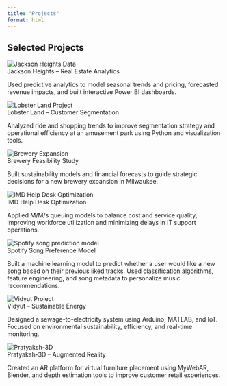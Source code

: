 ```yaml
---
title: "Projects"
format: html
---
```


## Selected Projects

<div class="card-grid">

<!-- NYC Real Estate -->
<div class="card fade-in">
  <img src="images/nyc.jpeg" alt="Jackson Heights Data">
  <div class="card-label">Jackson Heights – Real Estate Analytics</div>
  <p>Used predictive analytics to model seasonal trends and pricing, forecasted revenue impacts, and built interactive Power BI dashboards.</p>
</div>

<!-- Lobster Land -->
<div class="card fade-in">
  <img src="images/lobster.jpeg" alt="Lobster Land Project">
  <div class="card-label">Lobster Land – Customer Segmentation</div>
  <p>Analyzed ride and shopping trends to improve segmentation strategy and operational efficiency at an amusement park using Python and visualization tools.</p>
</div>

<!-- Brewery Feasibility -->
<div class="card fade-in">
  <img src="images/brewery.jpeg" alt="Brewery Expansion">
  <div class="card-label">Brewery Feasibility Study</div>
  <p>Built sustainability models and financial forecasts to guide strategic decisions for a new brewery expansion in Milwaukee.</p>
</div>

<!-- IMD Help Desk -->
<div class="card fade-in">
  <img src="images/helpdesk.jpeg" alt="IMD Help Desk Optimization">
  <div class="card-label">IMD Help Desk Optimization</div>
  <p>Applied M/M/s queuing models to balance cost and service quality, improving workforce utilization and minimizing delays in IT support operations.</p>
</div>

<!-- Spotify Prediction Model -->
<div class="card fade-in">
  <img src="images/spotify.jpeg" alt="Spotify song prediction model">
  <div class="card-label">Spotify Song Preference Model</div>
  <p>Built a machine learning model to predict whether a user would like a new song based on their previous liked tracks. Used classification algorithms, feature engineering, and song metadata to personalize music recommendations.</p>
</div>


<!-- VIDYUT -->
<div class="card fade-in">
  <img src="images/vidyut.jpeg" alt="Vidyut Project">
  <div class="card-label">Vidyut – Sustainable Energy</div>
  <p>Designed a sewage-to-electricity system using Arduino, MATLAB, and IoT. Focused on environmental sustainability, efficiency, and real-time monitoring.</p>
</div>

<!-- Pratyaksh-3D -->
<div class="card fade-in">
  <img src="images/pratyaksh.jpeg" alt="Pratyaksh-3D">
  <div class="card-label">Pratyaksh-3D – Augmented Reality</div>
  <p>Created an AR platform for virtual furniture placement using MyWebAR, Blender, and depth estimation tools to improve customer retail experiences.</p>
</div>

</div>